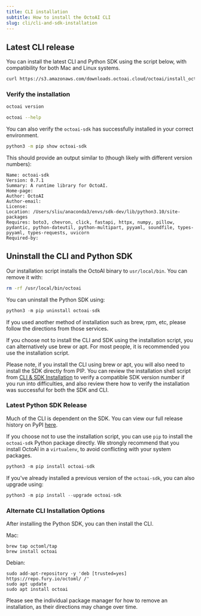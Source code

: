 ```yaml
---
title: CLI installation
subtitle: How to install the OctoAI CLI
slug: cli/cli-and-sdk-installation
---
```


## Latest CLI release

You can install the latest CLI and Python SDK using the script below, with compatibility for both Mac and Linux systems.

```bash
curl https://s3.amazonaws.com/downloads.octoai.cloud/octoai/install_octoai_cli_and_sdk.sh -sSfL | sh
```

### Verify the installation

```bash
octoai version
```

```bash
octoai --help
```

You can also verify the `octoai-sdk` has successfully installed in your correct environment.

```bash
python3 -m pip show octoai-sdk
```

This should provide an output similar to (though likely with different version numbers):

```
Name: octoai-sdk
Version: 0.7.1
Summary: A runtime library for OctoAI.
Home-page:
Author: OctoAI
Author-email:
License:
Location: /Users/sliu/anaconda3/envs/sdk-dev/lib/python3.10/site-packages
Requires: boto3, chevron, click, fastapi, httpx, numpy, pillow, pydantic, python-dateutil, python-multipart, pyyaml, soundfile, types-pyyaml, types-requests, uvicorn
Required-by:
```

## Uninstall the CLI and Python SDK

Our installation script installs the OctoAI binary to `usr/local/bin`. You can remove it with:

```bash
rm -rf /usr/local/bin/octoai
```

You can uninstall the Python SDK using:

```python
python3 -m pip uninstall octoai-sdk
```

If you used another method of installation such as brew, rpm, etc, please follow the directions from those services.

If you choose not to install the CLI and SDK using the installation script, you can alternatively use brew or apt. For most people, it is recommended you use the installation script.

Please note, if you install the CLI using brew or apt, you will also need to install the SDK directly from PIP. You can review the installation shell script from [CLI & SDK Installation](/docs/bring-your-own-model/cli-and-sdk-installation) to verify a compatible SDK version number if you run into difficulties, and also review there how to verify the installation was successful for both the SDK and CLI.

### Latest Python SDK Release

Much of the CLI is dependent on the SDK. You can view our full release history on PyPI [here](https://pypi.org/project/octoai-sdk/).

If you choose not to use the installation script, you can use `pip` to install the `octoai-sdk` Python package directly. We strongly recommend that you install OctoAI in a `virtualenv`, to avoid conflicting with your system packages.

```Python
python3 -m pip install octoai-sdk
```

If you've already installed a previous version of the `octoai-sdk`, you can also upgrade using:

```Python
python3 -m pip install --upgrade octoai-sdk
```

### Alternate CLI Installation Options

After installing the Python SDK, you can then install the CLI.

Mac:

```Shell
brew tap octoml/tap
brew install octoai
```

Debian:

```Shell
sudo add-apt-repository -y 'deb [trusted=yes] https://repo.fury.io/octoml/ /'
sudo apt update
sudo apt install octoai
```

Please see the individual package manager for how to remove an installation, as their directions may change over time.

